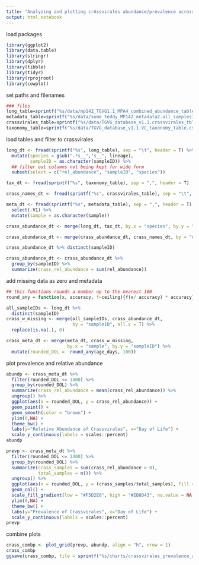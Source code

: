 ```yaml
---
title: "Analyzing and plotting crAssvirales abundance/prevalence across age"
output: html_notebook
---
```


load packages
```r
library(ggplot2)
library(data.table)
library(stringr)
library(dplyr)
library(tibble)
library(tidyr)
library(rprojroot)
library(cowplot)

```

set paths and filenames
```r
### files
long_table=sprintf("%s/data/mp142_TGVG1.1_MPA4_combined_abundance_table_longform1.tsv", find_rstudio_root_file())
metadata_table=sprintf("%s/data/some_teddy_MP142_metadata2.all_samples1.delivery.csv", find_rstudio_root_file())
crassvirales_table=sprintf("%s/data/TGVG_database_v1.1.crassvirales_tbl.tsv", find_rstudio_root_file())
taxonomy_table=sprintf("%s/data/TGVG_database_v1.1.VC_taxonomy_table.csv", find_rstudio_root_file())

```

load tables and filter to crassvirales
```r
long_dt <- fread(sprintf("%s", long_table), sep = "\t", header = T) %>%
  mutate(species = gsub(".*s__","s__", lineage),
         sampleID = as.character(sampleID)) %>%
  ## filter out columns not being kept for wide form
  subset(select = c("rel_abundance", "sampleID", "species"))

tax_dt <- fread(sprintf("%s", taxonomy_table), sep = ",", header = T)

crass_names_dt <- fread(sprintf("%s", crassvirales_table), sep = "\t", header = F, col.names = c("name", "crass_category"))

meta_dt <- fread(sprintf("%s", metadata_table), sep = ",", header = T) %>%
  select(-V1) %>%
  mutate(sample = as.character(sample))

crass_abundance_dt <- merge(long_dt, tax_dt, by.x = "species", by.y = "Species")

crass_abundance_dt <- merge(crass_abundance_dt, crass_names_dt, by = "name")

crass_abundance_dt %>% distinct(sampleID)

crass_abundance_dt <- crass_abundance_dt %>%
  group_by(sampleID) %>%
  summarize(crass_rel_abundance = sum(rel_abundance))
```

add missing data as zero and metadata
```r
## this functions rounds a number up to the nearest 100
round_any = function(x, accuracy, f=ceiling){f(x/ accuracy) * accuracy}

all_sampleIDs <- long_dt %>%
  distinct(sampleID)
crass_w_missing <- merge(all_sampleIDs, crass_abundance_dt, 
                         by = "sampleID", all.x = T) %>% 
  replace(is.na(.), 0)

crass_meta_dt <- merge(meta_dt, crass_w_missing, 
                       by.x = "sample", by.y = "sampleID") %>%
  mutate(rounded_DOL =  round_any(age_days, 100))


```

plot prevalence and relative abundance
```r
abundp <- crass_meta_dt %>%
  filter(rounded_DOL <= 1400) %>%
  group_by(rounded_DOL) %>%
  summarize(crass_rel_abundance = mean(crass_rel_abundance)) %>%
  ungroup() %>%
  ggplot(aes(x = rounded_DOL, y = crass_rel_abundance)) +
  geom_point() +
  geom_smooth(color = "brown") +
  ylim(0,NA) +
  theme_bw() +
  labs(y="Relative Abundance of Crassvirales", x="Day of Life") +
  scale_y_continuous(labels = scales::percent)
abundp

prevp <- crass_meta_dt %>%
  filter(rounded_DOL <= 1400) %>%
  group_by(rounded_DOL) %>%
  summarize(crass_samples = sum(crass_rel_abundance > 0),
            total_samples = n()) %>%
  ungroup() %>%
  ggplot(aes(x = rounded_DOL, y = (crass_samples/total_samples), fill = total_samples)) +
  geom_col() +
  scale_fill_gradient(low = "#F5D2E6", high = "#EB8D43", na.value = NA, name = "Total\nSamples") +
  ylim(0,NA) +
  theme_bw() +
  labs(y="Prevalence of Crassvirales", x="Day of Life") +
  scale_y_continuous(labels = scales::percent)
prevp
```

combine plots
```r
crass_combp <- plot_grid(prevp, abundp, align = "h", nrow = 1)
crass_combp
ggsave(crass_combp, file = sprintf("%s/charts/crassvirales_prevalence_and_abundance.pdf", find_rstudio_root_file()), width = 7, height = 5)
```
















